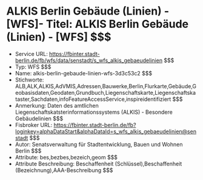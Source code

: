 # ALKIS Berlin Gebäude (Linien) - [WFS]- Titel: ALKIS Berlin Gebäude (Linien) - [WFS] $$$
- Service URL: https://fbinter.stadt-berlin.de/fb/wfs/data/senstadt/s_wfs_alkis_gebaeudelinien $$$
- Typ: WFS $$$
- Name: alkis-berlin-gebaude-linien-wfs-3d3c53c2 $$$
- Stichworte: ALB,ALK,ALKIS,AdVMIS,Adressen,Bauwerke,Berlin,Flurkarte,Gebäude,Geobasisdaten,Geodaten,Grundbuch,Liegenschaftskarte,Liegenschaftskataster,Sachdaten,infoFeatureAccessService,inspireidentifiziert $$$
- Anmerkung: Daten des amtlichen Liegenschaftskatsterinformationssystems (ALKIS) - Besondere Gebäudelinien $$$
- Fisbroker URL: https://fbinter.stadt-berlin.de/fb?loginkey=alphaDataStart&alphaDataId=s_wfs_alkis_gebaeudelinien@senstadt $$$
- Autor: Senatsverwaltung für Stadtentwicklung, Bauen und Wohnen Berlin $$$
- Attribute: bes,bezbes,bezeich,geom $$$
- Attribute Beschreibung: Beschaffenheit (Schlüssel),Beschaffenheit (Bezeichnung),AAA-Beschreibung $$$
